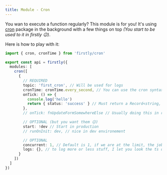 ```yaml
---
title: Module - Cron
---
```


You wan to execute a function regularly? This module is for you! It's using
[cron](https://www.npmjs.com/package/cron) package in the background with a few things on top _(You
start to be used to it in firstly 😉)_.

Here is how to play with it:

```ts
import { cron, cronTime } from 'firstly/cron'

export const api = firstly({
  modules: [
    cron([
      {
        // REQUIRED
        topic: 'first_cron', // Will be used for logs
        cronTime: cronTime.every_second, // You can use the cron syntax `* * * * * *` or some built in helpers.
        onTick: () => {
          console.log('hello')
          return { status: 'success' } // Must return a Record<string, any>
        },
        // onTick: fnUpdateFormSomewhereElse // Usually doing this in real life !

        // OPTIONAL (but you want them 😉)
        start: !dev // Start in production
        // runOnInit: dev, // nice in dev environement

        // OPTIONAL
        concurrent: 1, // Default is 1, if we are at the limit, the job will be skipped.
        logs: {}, // to log more or less stuff, I let you look the ts definition.
      }
    ])
  ]
})
```
